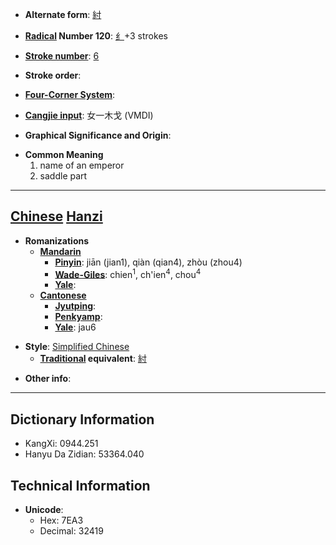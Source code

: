 * '''Alternate form''': [[紂]]

* '''[[Wiktionary:Chinese radical index| Radical]] Number 120''': [[Wiktionary:Chinese radical index 纟|纟]]+3 strokes

* '''[[Wiktionary:Chinese total strokes index|Stroke number]]''': [[Wiktionary:Chinese total strokes index 6|6]]

* '''Stroke order''': 

* '''[[Wiktionary:Chinese four corner index|Four-Corner System]]''': 

* '''[[Wiktionary:Chinese Cangjie index|Cangjie input]]''': 女一木戈 (VMDI)

* '''Graphical Significance and Origin''': 

* '''Common Meaning'''
*#name of an emperor
*# saddle part


----

== [[Chinese]] [[Hanzi]] ==

* '''Romanizations'''
** '''[[Mandarin]]'''
*** '''[[Pinyin]]''': jiān (jian1), qiàn (qian4), zhòu (zhou4)
*** '''[[Wade-Giles]]''': chien<sup>1</sup>, ch'ien<sup>4</sup>, chou<sup>4</sup>
*** '''[[Yale]]''': 
** '''[[Cantonese]]'''
*** '''[[Jyutping]]''':
*** '''[[Penkyamp]]''': 
*** '''[[Yale]]''': jau6

* '''Style''': [[Simplified Chinese]] 
** '''[[Traditional Chinese|Traditional]] equivalent''': [[紂]]

* '''Other info''': 

----

== Dictionary Information ==

* KangXi: 0944.251
* Hanyu Da Zidian: 53364.040

== Technical Information ==

* '''Unicode''':
** Hex: 7EA3
** Decimal: 32419